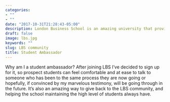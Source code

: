 ```yaml
---
categories:
- ""
- ""
date: "2017-10-31T21:28:43-05:00"
description: London Business School is an amazing university that provides students with fantastic supportive community and  practical knowledge enabling us to succeeded in life both on the professional and personal level. If you are interest and getting to know more please contact me, I'm happy to give you all the necessary information and answer to all your questions.
draft: false
image: lbs.jpg
keywords: ""
slug: LBS community
title: Student Ambassador
---
```

Why am I a student ambassador? After joining LBS I've decided to sign up for it, so prospect students can feel comfortable and at ease to talk to someone who has been to the same process they are now going or hopefully, if convinced by my marvelous testimony, will be going through in the future. It's also an amazing way to give back to the LBS community, and helping the school maintaining the high level of students always have.
